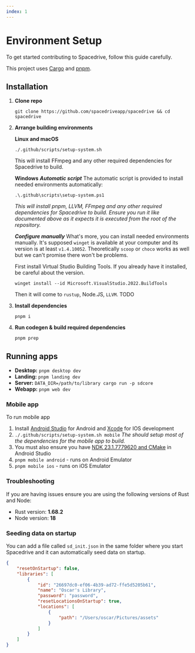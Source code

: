 ```yaml
---
index: 1
---
```


# Environment Setup

To get started contributing to Spacedrive, follow this guide carefully.

This project uses [Cargo](https://doc.rust-lang.org/cargo/getting-started/installation.html) and [pnpm](https://pnpm.io/installation).

## Installation

1. **Clone repo**
   ```shell
   git clone https://github.com/spacedriveapp/spacedrive && cd spacedrive
   ```
2. **Arrange building environments**

   **Linux and macOS**

   ```shell
   ./.github/scripts/setup-system.sh
   ```

   This will install FFmpeg and any other required dependencies for Spacedrive to build.

   **Windows**
   ***Automatic script***
   The automatic script is provided to install needed environments automatically:

   ```shell
   .\.github\scripts\setup-system.ps1
   ```

   _This will install pnpm, LLVM, FFmpeg and any other required dependencies for Spacedrive to build. Ensure you run it like documented above as it expects it is executed from the root of the repository._

   ***Configure manually***
   What's more, you can install needed environments manually. It's supposed `winget` is available at your computer and its version is at least `v1.4.10052`. Theoretically `scoop` or `choco` works as well but we can't promise there won't be problems.

   First install Virtual Studio Building Tools. If you already have it installed, be careful about the version.

   ```
   winget install --id Microsoft.VisualStudio.2022.BuildTools
   ```

   Then it will come to `rustup`, Node.JS, `LLVM`.
   TODO

3. **Install dependencies**
   ```shell
   pnpm i
   ```
4. **Run codegen & build required dependencies**
   ```shell
   pnpm prep
   ```

## Running apps

- **Desktop:** `pnpm desktop dev`
- **Landing:** `pnpm landing dev`
- **Server:** `DATA_DIR=/path/to/library cargo run -p sdcore`
- **Webapp:** `pnpm web dev`

<Notice
	type="note"
	text="When changing branches, make sure to run `pnpm prep` command right after. This ensures all the codegen is up to date."
/>

### Mobile app

To run mobile app

1. Install [Android Studio](https://developer.android.com/studio) for Android and [Xcode](https://apps.apple.com/au/app/xcode/id497799835) for IOS development
2. `./.github/scripts/setup-system.sh mobile`
   _The should setup most of the dependencies for the mobile app to build._
3. You must also ensure you have [NDK 23.1.7779620 and CMake](https://developer.android.com/studio/projects/install-ndk#default-version) in Android Studio
4. `pnpm mobile android` - runs on Android Emulator
5. `pnpm mobile ios` - runs on iOS Emulator

### Troubleshooting

If you are having issues ensure you are using the following versions of Rust and Node:

- Rust version: **1.68.2**
- Node version: **18**

### Seeding data on startup

<Notice
	type="note"
	text="You may loose data if your using this feature so please be careful! This only works on development builds for this reason."
/>

You can add a file called `sd_init.json` in the same folder where you start Spacedrive and it can automatically seed data on startup.

```json
{
	"resetOnStartup": false,
	"libraries": [
		{
			"id": "26697dc0-ef06-4b39-ad72-ffe5d5205b61",
			"name": "Oscar's Library",
			"password": "password",
			"resetLocationsOnStartup": true,
			"locations": [
				{
					"path": "/Users/oscar/Pictures/assets"
				}
			]
		}
	]
}
```
